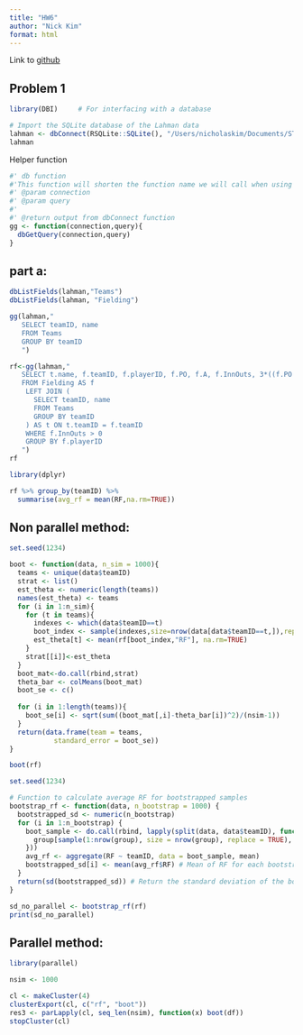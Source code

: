 ```yaml
---
title: "HW6"
author: "Nick Kim"
format: html
---
```


Link to [github]("https://github.com/nick-kimm/STAT-506-Final-HW6.git")

## Problem 1

```r
library(DBI)     # For interfacing with a database

# Import the SQLite database of the Lahman data
lahman <- dbConnect(RSQLite::SQLite(), "/Users/nicholaskim/Documents/STAT 506/HW6/lahman_1871-2022.sqlite")
lahman
```

Helper function
```r
#' db function
#'This function will shorten the function name we will call when using dbConnect for ease of use for the user
#' @param connection 
#' @param query 
#'
#' @return output from dbConnect function
gg <- function(connection,query){
  dbGetQuery(connection,query)
}
```

## part a:
```r
dbListFields(lahman,"Teams")
dbListFields(lahman, "Fielding")
```
```r
gg(lahman,"
   SELECT teamID, name
   FROM Teams
   GROUP BY teamID
   ")

```
```r
rf<-gg(lahman,"
   SELECT t.name, f.teamID, f.playerID, f.PO, f.A, f.InnOuts, 3*((f.PO + f.A)*1.0/f.InnOuts) AS RF
   FROM Fielding AS f
    LEFT JOIN (
      SELECT teamID, name 
      FROM Teams
      GROUP BY teamID
    ) AS t ON t.teamID = f.teamID
    WHERE f.InnOuts > 0
    GROUP BY f.playerID
   ")
rf
```
```r
library(dplyr)

rf %>% group_by(teamID) %>% 
  summarise(avg_rf = mean(RF,na.rm=TRUE))
```

## Non parallel method:
```r
set.seed(1234)

boot <- function(data, n_sim = 1000){
  teams <- unique(data$teamID)
  strat <- list()
  est_theta <- numeric(length(teams)) 
  names(est_theta) <- teams
  for (i in 1:n_sim){
    for (t in teams){
      indexes <- which(data$teamID==t)
      boot_index <- sample(indexes,size=nrow(data[data$teamID==t,]),replace=TRUE)
      est_theta[t] <- mean(rf[boot_index,"RF"], na.rm=TRUE)
    }
    strat[[i]]<-est_theta
  }
  boot_mat<-do.call(rbind,strat)
  theta_bar <- colMeans(boot_mat)
  boot_se <- c()
    
  for (i in 1:length(teams)){
    boot_se[i] <- sqrt(sum((boot_mat[,i]-theta_bar[i])^2)/(nsim-1))
  }
  return(data.frame(team = teams,
           standard_error = boot_se))
}

boot(rf)
```

```r
set.seed(1234)

# Function to calculate average RF for bootstrapped samples
bootstrap_rf <- function(data, n_bootstrap = 1000) {
  bootstrapped_sd <- numeric(n_bootstrap)
  for (i in 1:n_bootstrap) {
    boot_sample <- do.call(rbind, lapply(split(data, data$teamID), function(group) {
      group[sample(1:nrow(group), size = nrow(group), replace = TRUE), ]
    }))
    avg_rf <- aggregate(RF ~ teamID, data = boot_sample, mean)
    bootstrapped_sd[i] <- mean(avg_rf$RF) # Mean of RF for each bootstrap iteration
  }
  return(sd(bootstrapped_sd)) # Return the standard deviation of the bootstrapped means
}

sd_no_parallel <- bootstrap_rf(rf)
print(sd_no_parallel)

```


## Parallel method:

```r
library(parallel)

nsim <- 1000

cl <- makeCluster(4)
clusterExport(cl, c("rf", "boot"))
res3 <- parLapply(cl, seq_len(nsim), function(x) boot(df))
stopCluster(cl)
```




